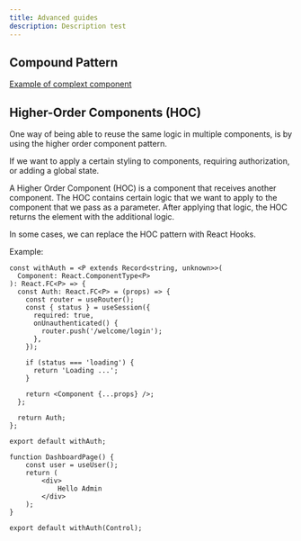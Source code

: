 ```yaml
---
title: Advanced guides
description: Description test
---
```


## Compound Pattern


<a href="/docs/react/context-hooks#example-complext-component">Example of complext component</a>

## Higher-Order Components (HOC)

One way of being able to reuse the same logic in multiple components, is by using the higher order component pattern.

If we want to apply a certain styling to components, requiring authorization, or adding a global state.

A Higher Order Component (HOC) is a component that receives another component. The HOC contains certain logic that we want to apply to the component that we pass as a parameter. After applying that logic, the HOC returns the element with the additional logic.

In some cases, we can replace the HOC pattern with React Hooks.

Example:

```tsx title="withAuth.tsx"
const withAuth = <P extends Record<string, unknown>>(
  Component: React.ComponentType<P>
): React.FC<P> => {
  const Auth: React.FC<P> = (props) => {
    const router = useRouter();
    const { status } = useSession({
      required: true,
      onUnauthenticated() {
        router.push('/welcome/login');
      },
    });

    if (status === 'loading') {
      return 'Loading ...';
    }

    return <Component {...props} />;
  };

  return Auth;
};

export default withAuth;
```

```tsx title="dashboard.tsx"
function DashboardPage() {
    const user = useUser();
    return (
        <div>
            Hello Admin
        </div>
    );
}

export default withAuth(Control);

```
